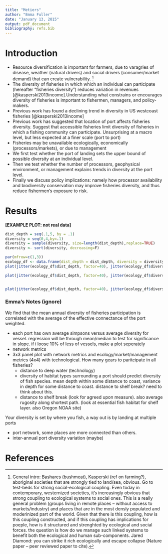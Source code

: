 ```yaml
---
title: "Metiers"
author: "Emma Fuller"
date: "January 13, 2015"
output: pdf_document
bibliography: refs.bib
---
```


# Introduction

+ Resource diversification is important for farmers, due to varagries of disease, weather (natural drivers) and social drivers (consumer/market demand) that can create vulnerability. [^1]
+ The diversity of fisheries in which which an individual can participate (hereafter "fisheries diversity") reduces variation in revenues [@kasperski2013income].Understanding what constrains or encourages diversity of fisheries is important to fishermen, managers, and policy-makers. 
+ Previous work has found a declining trend in diversity in US westcoast fisheries [@kasperski2013income]
+ Previous work has suggested that location of port affects fisheries diversity. Suggest that accessible fisheries limit diversity of fisheries in which a fishing community can participate. Unsurprising at a macro level, but less expected at a finer scale (port to port) 
+ Fisheries may be unavailable ecologically, economically (processors/markets), or due to management
+ We first test whether the port of landing sets the upper bound of possible diversity at an individual level. 
+ Then we test whether the number of processors, geophysical environment, or management explains trends in diversity at the port level.
+ Finally we discuss policy implications: namely how processor availability and biodiversity conservation may improve fisheries diversity, and thus reduce fishermen's exposure to risk. 

[^1]: General intro: Bashares (bushmeat), Kasperski (ref on farming?), aboriginal societies that are strongly tied to land/sea, obvious. Go to test-beds for strong social-ecological coupling. Even today in contemporary, westernized societies, it's increasingly obvious that strong coupling to ecological systems to social ones. This is a really general problem (groups living in remote places -- without access to markets/industry) and places that are in the most densly populated and moderinized part of the world. Given that there is this coupling, how is this coupling constructed, and if this coupling has implications for poeple, how is it structured and strenghted by ecological and social forces. the question is how do we manage such linked systems to benefit both the ecological and human sub-components. Jared Diamond: you can strike it rich ecologically and escape collapse (Nature paper -- peer reviewed paper to cite). 


# Results
**[EXAMPLE PLOT: not real data]**

```r
dist_depth = seq(.1,5, by = .1)
diversity = seq(0,4,by=.1)
diversity = sample(diversity, size=length(dist_depth),replace=TRUE)
diversity <- sort(diversity, decreasing=F)

par(mfrow=c(1,3))
ecology_df <- data.frame(dist_depth = dist_depth, diversity = diversity)
plot(jitter(ecology_df$dist_depth, factor=40), jitter(ecology_df$diversity,factor=20),xlab="distance to 100m depth",ylab="diversity of vessel",bty="n",lwd=3,col="steelblue", main = "Ecology")

plot(jitter(ecology_df$dist_depth, factor=40), jitter(ecology_df$diversity,factor=40),xlab="processor diversity",ylab="diversity of vessel",bty="n",lwd=3,col="indianred", main = "Markets")


plot(jitter(ecology_df$dist_depth, factor=40), jitter(ecology_df$diversity,factor=40),xlab="number open-access fisheries",ylab="diversity of vessel",bty="n",lwd=3,col="goldenrod1", main = "Management")

```

### Emma's Notes (ignore)
We find that the mean annual diversity of fisheries participation is correlated with the average of the effective connectance of the port weighted. 

+ each port has own average simpsons versus average diversity for vessel. regression will be through mean/median to test for significance in slope. if i loose 10% of less of vessels, make a plot seperately
+ network metrics
+ 3x3 panel plot with network metrics and ecology/market/management metrics (4x4) with technological. How many gears to paritcipate in all fisheries?
    + distance to deep water (technology)
    + diversity of habitat types surrounding a port should predict diversity of fish species. mean depth within some distance to coast, variance in depth for some distance to coast. distance to shelf break? need to think about this. 
    + distance to shelf break (look for agreed upon measure). also average rugosity along shortest path. (look at essential fish habitat for shelf layer. also Oregon NOAA site)

Your diversity is set by where you fish, a way out is by landing at multiple ports

+ port network, some places are more connected than others. 
+ inter-annual port diversity variation (maybe)

# References
